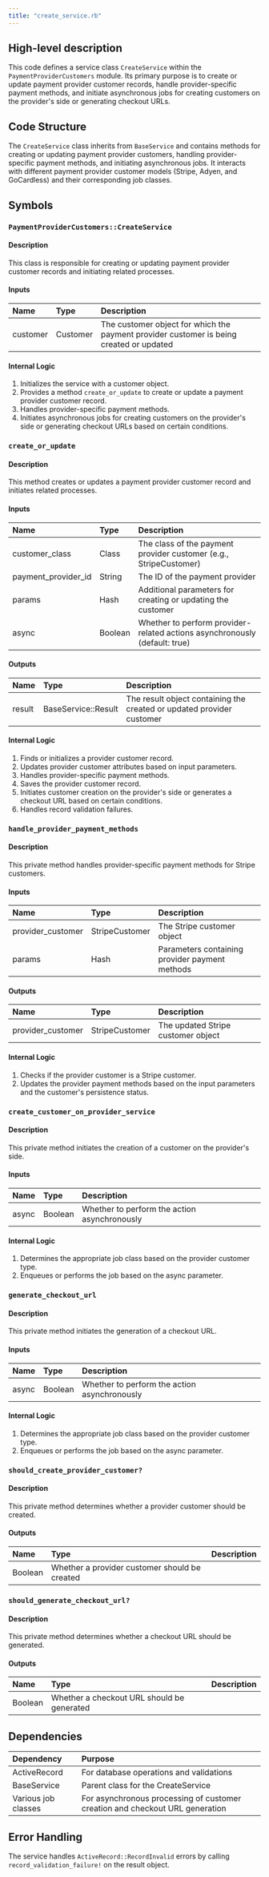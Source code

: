 ```yaml
---
title: "create_service.rb"
---
```


## High-level description
This code defines a service class `CreateService` within the `PaymentProviderCustomers` module. Its primary purpose is to create or update payment provider customer records, handle provider-specific payment methods, and initiate asynchronous jobs for creating customers on the provider's side or generating checkout URLs.

## Code Structure
The `CreateService` class inherits from `BaseService` and contains methods for creating or updating payment provider customers, handling provider-specific payment methods, and initiating asynchronous jobs. It interacts with different payment provider customer models (Stripe, Adyen, and GoCardless) and their corresponding job classes.

## Symbols

### `PaymentProviderCustomers::CreateService`
#### Description
This class is responsible for creating or updating payment provider customer records and initiating related processes.

#### Inputs
| Name | Type | Description |
|:-----|:-----|:------------|
| customer | Customer | The customer object for which the payment provider customer is being created or updated |

#### Internal Logic
1. Initializes the service with a customer object.
2. Provides a method `create_or_update` to create or update a payment provider customer record.
3. Handles provider-specific payment methods.
4. Initiates asynchronous jobs for creating customers on the provider's side or generating checkout URLs based on certain conditions.

### `create_or_update`
#### Description
This method creates or updates a payment provider customer record and initiates related processes.

#### Inputs
| Name | Type | Description |
|:-----|:-----|:------------|
| customer_class | Class | The class of the payment provider customer (e.g., StripeCustomer) |
| payment_provider_id | String | The ID of the payment provider |
| params | Hash | Additional parameters for creating or updating the customer |
| async | Boolean | Whether to perform provider-related actions asynchronously (default: true) |

#### Outputs
| Name | Type | Description |
|:-----|:-----|:------------|
| result | BaseService::Result | The result object containing the created or updated provider customer |

#### Internal Logic
1. Finds or initializes a provider customer record.
2. Updates provider customer attributes based on input parameters.
3. Handles provider-specific payment methods.
4. Saves the provider customer record.
5. Initiates customer creation on the provider's side or generates a checkout URL based on certain conditions.
6. Handles record validation failures.

### `handle_provider_payment_methods`
#### Description
This private method handles provider-specific payment methods for Stripe customers.

#### Inputs
| Name | Type | Description |
|:-----|:-----|:------------|
| provider_customer | StripeCustomer | The Stripe customer object |
| params | Hash | Parameters containing provider payment methods |

#### Outputs
| Name | Type | Description |
|:-----|:-----|:------------|
| provider_customer | StripeCustomer | The updated Stripe customer object |

#### Internal Logic
1. Checks if the provider customer is a Stripe customer.
2. Updates the provider payment methods based on the input parameters and the customer's persistence status.

### `create_customer_on_provider_service`
#### Description
This private method initiates the creation of a customer on the provider's side.

#### Inputs
| Name | Type | Description |
|:-----|:-----|:------------|
| async | Boolean | Whether to perform the action asynchronously |

#### Internal Logic
1. Determines the appropriate job class based on the provider customer type.
2. Enqueues or performs the job based on the async parameter.

### `generate_checkout_url`
#### Description
This private method initiates the generation of a checkout URL.

#### Inputs
| Name | Type | Description |
|:-----|:-----|:------------|
| async | Boolean | Whether to perform the action asynchronously |

#### Internal Logic
1. Determines the appropriate job class based on the provider customer type.
2. Enqueues or performs the job based on the async parameter.

### `should_create_provider_customer?`
#### Description
This private method determines whether a provider customer should be created.

#### Outputs
| Name | Type | Description |
|:-----|:-----|:------------|
| Boolean | Whether a provider customer should be created |

### `should_generate_checkout_url?`
#### Description
This private method determines whether a checkout URL should be generated.

#### Outputs
| Name | Type | Description |
|:-----|:-----|:------------|
| Boolean | Whether a checkout URL should be generated |

## Dependencies
| Dependency | Purpose |
|:-----------|:--------|
| ActiveRecord | For database operations and validations |
| BaseService | Parent class for the CreateService |
| Various job classes | For asynchronous processing of customer creation and checkout URL generation |

## Error Handling
The service handles `ActiveRecord::RecordInvalid` errors by calling `record_validation_failure!` on the result object.